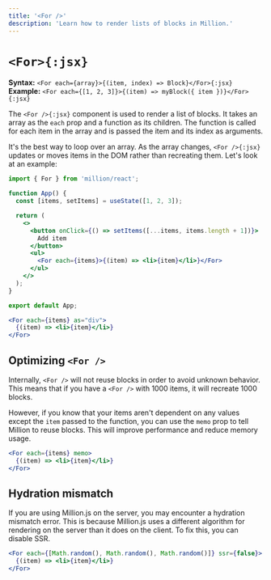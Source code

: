 ```yaml
---
title: '<For />'
description: 'Learn how to render lists of blocks in Million.'
---
```



# `<For>{:jsx}`

<AutomaticModeWarning />

**Syntax:** `<For each={array}>{(item, index) => Block}</For>{:jsx}`\
**Example:** `<For each={[1, 2, 3]}>{(item) => myBlock({ item })}</For>{:jsx}`

The `<For />{:jsx}` component is used to render a list of blocks. It takes an array as the `each` prop and a function as its children. The function is called for each item in the array and is passed the item and its index as arguments.

It's the best way to loop over an array. As the array changes, `<For />{:jsx}` updates or moves items in the DOM rather than recreating them. Let's look at an example:

```jsx
import { For } from 'million/react';

function App() {
  const [items, setItems] = useState([1, 2, 3]);

  return (
    <>
      <button onClick={() => setItems([...items, items.length + 1])}>
        Add item
      </button>
      <ul>
        <For each={items}>{(item) => <li>{item}</li>}</For>
      </ul>
    </>
  );
}

export default App;
```

```jsx
<For each={items} as="div">
  {(item) => <li>{item}</li>}
</For>
```

## Optimizing `<For />`

Internally, `<For />` will not reuse blocks in order to avoid unknown behavior. This means that if you have a `<For />` with 1000 items, it will recreate 1000 blocks.

However, if you know that your items aren't dependent on any values except the `item` passed to the function, you can use the `memo` prop to tell Million to reuse blocks. This will improve performance and reduce memory usage.

```jsx
<For each={items} memo>
  {(item) => <li>{item}</li>}
</For>
```

## Hydration mismatch

If you are using Million.js on the server, you may encounter a hydration mismatch error. This is because Million.js uses a different algorithm for rendering on the server than it does on the client. To fix this, you can disable SSR.

```jsx
<For each={[Math.random(), Math.random(), Math.random()]} ssr={false}>
  {(item) => <li>{item}</li>}
</For>
```
